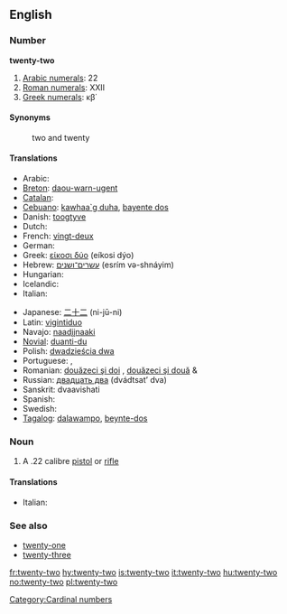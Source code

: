 ==English==

===Number===
'''twenty-two'''

# [[w:Arabic numerals|Arabic numerals]]: 22
# [[w:Roman numerals|Roman numerals]]: XXII
# [[w:Greek numerals|Greek numerals]]: κβ΄

====Synonyms====
: two and twenty

====Translations====
{{trans-top|twenty-two}}
* Arabic: {{Arab|[[اثنين وعشرين]]}} {{unicode|(’iθnēn wi-ʕišrīn)}}
* [[Breton]]: [[daou-warn-ugent]]
* [[Catalan]]: {{t-|ca|vint-i-dos}}
* [[Cebuano]]: [[kawhaa`g duha]], [[bayente dos]]
* Danish: [[toogtyve]]
* Dutch: {{t-|nl|tweeëntwintig}}
* French: [[vingt-deux]] {{m}}
* German: {{t+|de|zweiundzwanzig}}
* Greek: [[είκοσι δύο]] (eíkosi dýo)
* Hebrew: [[עשרים־ושנים]] (esrím və-shnáyim)
* Hungarian: {{t+|hu|huszonkettő}}
* Icelandic: {{t+|is|tuttugu og tveir}}
* Italian: {{t+|it|ventidue}}
{{trans-mid}}
* Japanese: [[二十二]] (ni-jū-ni)
* Latin: [[vigintiduo]]
* Navajo: [[naadįįnaaki]]
* [[Novial]]: [[duanti-du]]
* Polish: [[dwadzieścia dwa]]
* Portuguese: {{t|pt|vinte e dois|m}}, {{t|pt|vinte e duas|f}}
* Romanian: [[douăzeci şi doi]] {{m}}, [[douăzeci şi două]] {{f}} & {{n}}
* Russian: [[двадцать два]] (dvádtsat’ dva)
* Sanskrit: dvaavi{{m}}shati
* Spanish: {{t+|es|veintidós}}
* Swedish: {{t+|sv|tjugotvå}}
* [[Tagalog]]: [[dalawampo]], [[beynte-dos]]
{{trans-bottom}}

===Noun===
{{en-noun|sg=[[twenty]]-[[two]]}}

# A .22 calibre [[pistol]] or [[rifle]]

====Translations====
{{trans-top|.22 calibre pistol or rifle}}
* Italian: {{t+|it|ventidue|m}}
{{trans-mid}}
{{trans-bottom}}

===See also===
* [[twenty-one]]
* [[twenty-three]]

[[Category:Cardinal numbers]]

[[fr:twenty-two]]
[[hy:twenty-two]]
[[is:twenty-two]]
[[it:twenty-two]]
[[hu:twenty-two]]
[[no:twenty-two]]
[[pl:twenty-two]]